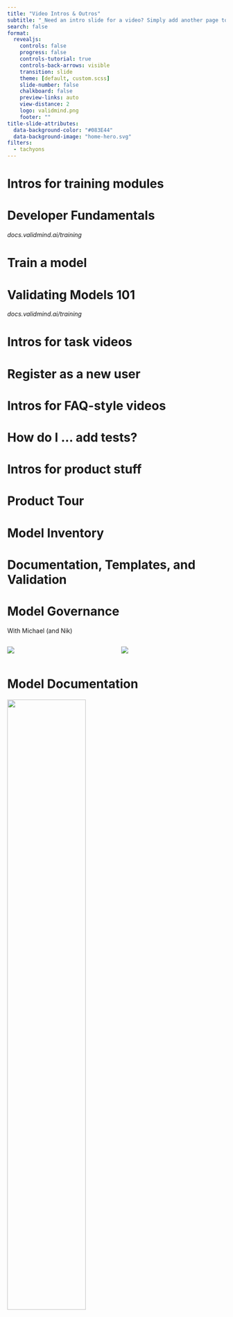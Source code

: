 ```yaml
---
title: "Video Intros & Outros"
subtitle: "_Need an intro slide for a video? Simply add another page to this presentation and start your video recording with that. (Same for outros.)_"
search: false
format:
  revealjs:
    controls: false
    progress: false
    controls-tutorial: true
    controls-back-arrows: visible
    transition: slide
    theme: [default, custom.scss]
    slide-number: false
    chalkboard: false
    preview-links: auto
    view-distance: 2
    logo: validmind.png
    footer: ""
title-slide-attributes:
  data-background-color: "#083E44"
  data-background-image: "home-hero.svg"
filters:
  - tachyons
---
```


# Intros for training modules

# Developer Fundamentals {background-color="#083E44" background-image="home-hero.svg"}

_docs.validmind.ai/training_

# Train a model {background-color="#083E44" background-image="home-hero.svg"}

# Validating Models 101 {backgrouqnd-color="#083E44" background-image="home-hero.svg"}

_docs.validmind.ai/training_

# Intros for task videos

# Register as a new user {background-color="#083E44" background-image="home-hero.svg"}

# Intros for FAQ-style videos

# How do I ... add tests? {background-color="#083E44" background-image="home-hero.svg"}

# Intros for product stuff

# Product Tour {background-color="#083E44" background-image="home-hero.svg"}

# Model Inventory {background-color="#083E44" background-image="home-hero.svg"}

# Documentation, Templates, and Validation {background-color="#083E44" background-image="home-hero.svg"}

# Model Governance {background-color="#083E44" background-image="home-hero.svg"}

With Michael (and Nik)

:::: {.columns .f2}
::: {.column width="50%"}

![](michael-governance.png)

:::

::: {.column width="50%"}

![](nik-governance.png)

:::
::::

# Model Documentation {.tc background-color="#083E44" background-image="home-hero.svg"}


::: {.tc}
![](michael-documentation.png){width=60% .br3}

With Michael 
:::


# Model Validation {.tc background-color="#083E44" background-image="home-hero.svg"}


::: {.tc}
![](michael-validation.png){width=60% .br3}

With Michael 
:::

# Ongoing Monitoring {.tc background-color="#083E44" background-image="home-hero.svg"}


::: {.tc}
![](michael-ongoing-monitoring.png){width=60% .br3}

With Michael 
:::


# Workflow Building {.tc olor="white" background-color="#083E44" background-image="home-hero.svg"}

::: {.tc}
![](michael-workflow-building.png){width=60% .br3}

With Michael 
:::



# Outros

<!-- Just a blank slide for now -->

# {background-color="#083E44" background-image="home-hero.svg"}
